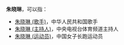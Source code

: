 '''朱晓琳'''，可以指：
* [[朱晓琳_(歌手)|朱晓琳 (歌手)]]，中华人民共和国歌手
* [[朱晓琳_(主持人)|朱晓琳 (主持人)]]，中央电视台体育频道主持人
* [[朱晓琳_(运动员)|朱晓琳 (运动员)]]，中国女子长跑运动员

{{Disambiguation|X晓|Cat=三字朱姓人名消歧义}}